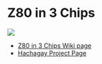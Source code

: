 =Z80 in 3 Chips =

<img src="http://land-boards.com/blwiki/images/c/cc/Z80_P865-cropped-720px.jpg"></img>

* [http://land-boards.com/blwiki/index.php?title=Z80_in_3_Chips Z80 in 3 Chips Wiki page]
* [https://hackaday.io/project/167711-3-chip-z80-design Hachagay Project Page]
